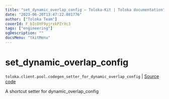 ```yaml
---
title: "set_dynamic_overlap_config — Toloka-Kit | Toloka documentation"
date: "2023-06-20T13:47:22.081776"
author: ["Toloka Team"]
coverId: F_bIcOYF9yjrxkPZrXc3
tags: ["engineering"]
ogDescription: ""
docsMenu: "tkitMenu"
---
```


# set_dynamic_overlap_config

`toloka.client.pool.codegen_setter_for_dynamic_overlap_config` | [Source code](https://github.com/Toloka/toloka-kit/blob/v1.2.0/src/client/pool/__init__.py#L0)

A shortcut setter for dynamic_overlap_config